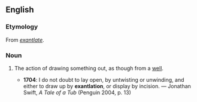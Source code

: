 ==English==
===Etymology===
From ''[[exantlate]]''.

===Noun===
{{en-noun|-}}

# {{obsolete}} The action of drawing something out, as though from a [[well]].
#*'''1704''': I do not doubt to lay open, by untwisting or unwinding, and either to draw up by '''exantlation''', or display by incision. — Jonathan Swift, ''A Tale of a Tub'' (Penguin 2004, p. 13)
